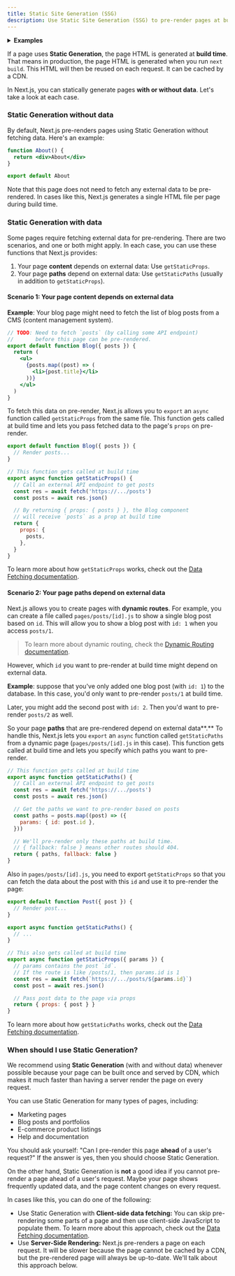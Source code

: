 ```yaml
---
title: Static Site Generation (SSG)
description: Use Static Site Generation (SSG) to pre-render pages at build time.
---
```


<details>
  <summary>
    <b>Examples</b>
  </summary>

- [WordPress Example](https://github.com/vercel/next.js/tree/canary/examples/cms-wordpress)([Demo](https://next-blog-wordpress.vercel.app))
- [Blog Starter using markdown files](https://github.com/vercel/next.js/tree/canary/examples/blog-starter) ([Demo](https://next-blog-starter.vercel.app/))
- [DatoCMS Example](https://github.com/vercel/next.js/tree/canary/examples/cms-datocms) ([Demo](https://next-blog-datocms.vercel.app/))
- [TakeShape Example](https://github.com/vercel/next.js/tree/canary/examples/cms-takeshape) ([Demo](https://next-blog-takeshape.vercel.app/))
- [Sanity Example](https://github.com/vercel/next.js/tree/canary/examples/cms-sanity) ([Demo](https://next-blog-sanity.vercel.app/))
- [Prismic Example](https://github.com/vercel/next.js/tree/canary/examples/cms-prismic) ([Demo](https://next-blog-prismic.vercel.app/))
- [Contentful Example](https://github.com/vercel/next.js/tree/canary/examples/cms-contentful) ([Demo](https://next-blog-contentful.vercel.app/))
- [Strapi Example](https://github.com/vercel/next.js/tree/canary/examples/cms-strapi) ([Demo](https://next-blog-strapi.vercel.app/))
- [Prepr Example](https://github.com/vercel/next.js/tree/canary/examples/cms-prepr) ([Demo](https://next-blog-prepr.vercel.app/))
- [Agility CMS Example](https://github.com/vercel/next.js/tree/canary/examples/cms-agilitycms) ([Demo](https://next-blog-agilitycms.vercel.app/))
- [Cosmic Example](https://github.com/vercel/next.js/tree/canary/examples/cms-cosmic) ([Demo](https://next-blog-cosmic.vercel.app/))
- [ButterCMS Example](https://github.com/vercel/next.js/tree/canary/examples/cms-buttercms) ([Demo](https://next-blog-buttercms.vercel.app/))
- [Storyblok Example](https://github.com/vercel/next.js/tree/canary/examples/cms-storyblok) ([Demo](https://next-blog-storyblok.vercel.app/))
- [GraphCMS Example](https://github.com/vercel/next.js/tree/canary/examples/cms-graphcms) ([Demo](https://next-blog-graphcms.vercel.app/))
- [Kontent Example](https://github.com/vercel/next.js/tree/canary/examples/cms-kontent-ai) ([Demo](https://next-blog-kontent.vercel.app/))
- [Builder.io Example](https://github.com/vercel/next.js/tree/canary/examples/cms-builder-io) ([Demo](https://cms-builder-io.vercel.app/))
- [TinaCMS Example](https://github.com/vercel/next.js/tree/canary/examples/cms-tina) ([Demo](https://cms-tina-example.vercel.app/))
- [Static Tweet (Demo)](https://static-tweet.vercel.app/)
- [Enterspeed Example](https://github.com/vercel/next.js/tree/canary/examples/cms-enterspeed) ([Demo](https://next-blog-demo.enterspeed.com/))

</details>

If a page uses **Static Generation**, the page HTML is generated at **build time**. That means in production, the page HTML is generated when you run `next build`. This HTML will then be reused on each request. It can be cached by a CDN.

In Next.js, you can statically generate pages **with or without data**. Let's take a look at each case.

### Static Generation without data

By default, Next.js pre-renders pages using Static Generation without fetching data. Here's an example:

```jsx
function About() {
  return <div>About</div>
}

export default About
```

Note that this page does not need to fetch any external data to be pre-rendered. In cases like this, Next.js generates a single HTML file per page during build time.

### Static Generation with data

Some pages require fetching external data for pre-rendering. There are two scenarios, and one or both might apply. In each case, you can use these functions that Next.js provides:

1. Your page **content** depends on external data: Use `getStaticProps`.
2. Your page **paths** depend on external data: Use `getStaticPaths` (usually in addition to `getStaticProps`).

#### Scenario 1: Your page content depends on external data

**Example**: Your blog page might need to fetch the list of blog posts from a CMS (content management system).

```jsx
// TODO: Need to fetch `posts` (by calling some API endpoint)
//       before this page can be pre-rendered.
export default function Blog({ posts }) {
  return (
    <ul>
      {posts.map((post) => (
        <li>{post.title}</li>
      ))}
    </ul>
  )
}
```

To fetch this data on pre-render, Next.js allows you to `export` an `async` function called `getStaticProps` from the same file. This function gets called at build time and lets you pass fetched data to the page's `props` on pre-render.

```jsx
export default function Blog({ posts }) {
  // Render posts...
}

// This function gets called at build time
export async function getStaticProps() {
  // Call an external API endpoint to get posts
  const res = await fetch('https://.../posts')
  const posts = await res.json()

  // By returning { props: { posts } }, the Blog component
  // will receive `posts` as a prop at build time
  return {
    props: {
      posts,
    },
  }
}
```

To learn more about how `getStaticProps` works, check out the [Data Fetching documentation](/docs/pages/building-your-application/data-fetching/get-static-props).

#### Scenario 2: Your page paths depend on external data

Next.js allows you to create pages with **dynamic routes**. For example, you can create a file called `pages/posts/[id].js` to show a single blog post based on `id`. This will allow you to show a blog post with `id: 1` when you access `posts/1`.

> To learn more about dynamic routing, check the [Dynamic Routing documentation](/docs/pages/building-your-application/routing/dynamic-routes).

However, which `id` you want to pre-render at build time might depend on external data.

**Example**: suppose that you've only added one blog post (with `id: 1`) to the database. In this case, you'd only want to pre-render `posts/1` at build time.

Later, you might add the second post with `id: 2`. Then you'd want to pre-render `posts/2` as well.

So your page **paths** that are pre-rendered depend on external data**.** To handle this, Next.js lets you `export` an `async` function called `getStaticPaths` from a dynamic page (`pages/posts/[id].js` in this case). This function gets called at build time and lets you specify which paths you want to pre-render.

```jsx
// This function gets called at build time
export async function getStaticPaths() {
  // Call an external API endpoint to get posts
  const res = await fetch('https://.../posts')
  const posts = await res.json()

  // Get the paths we want to pre-render based on posts
  const paths = posts.map((post) => ({
    params: { id: post.id },
  }))

  // We'll pre-render only these paths at build time.
  // { fallback: false } means other routes should 404.
  return { paths, fallback: false }
}
```

Also in `pages/posts/[id].js`, you need to export `getStaticProps` so that you can fetch the data about the post with this `id` and use it to pre-render the page:

```jsx
export default function Post({ post }) {
  // Render post...
}

export async function getStaticPaths() {
  // ...
}

// This also gets called at build time
export async function getStaticProps({ params }) {
  // params contains the post `id`.
  // If the route is like /posts/1, then params.id is 1
  const res = await fetch(`https://.../posts/${params.id}`)
  const post = await res.json()

  // Pass post data to the page via props
  return { props: { post } }
}
```

To learn more about how `getStaticPaths` works, check out the [Data Fetching documentation](/docs/pages/building-your-application/data-fetching/get-static-paths).

### When should I use Static Generation?

We recommend using **Static Generation** (with and without data) whenever possible because your page can be built once and served by CDN, which makes it much faster than having a server render the page on every request.

You can use Static Generation for many types of pages, including:

- Marketing pages
- Blog posts and portfolios
- E-commerce product listings
- Help and documentation

You should ask yourself: "Can I pre-render this page **ahead** of a user's request?" If the answer is yes, then you should choose Static Generation.

On the other hand, Static Generation is **not** a good idea if you cannot pre-render a page ahead of a user's request. Maybe your page shows frequently updated data, and the page content changes on every request.

In cases like this, you can do one of the following:

- Use Static Generation with **Client-side data fetching:** You can skip pre-rendering some parts of a page and then use client-side JavaScript to populate them. To learn more about this approach, check out the [Data Fetching documentation](/docs/pages/building-your-application/data-fetching/client-side).
- Use **Server-Side Rendering:** Next.js pre-renders a page on each request. It will be slower because the page cannot be cached by a CDN, but the pre-rendered page will always be up-to-date. We'll talk about this approach below.
